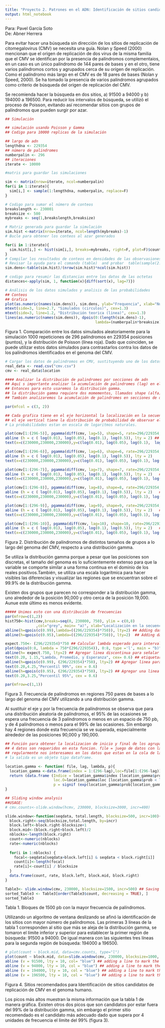 ---
title: "Proyecto 2. Patrones en el ADN: Identificación de sitios candidatos de replicación de citomegalovirus (CMV) en el genoma humado usando el proceso de Poisson."
output: html_notebook
---

Para: Pavel García Soto<br>
De: Abner Herrera

Para evitar hacer una búsqueda sin dirección de los sitios de replicación de citomegalovirus (CMV) se necesita una guía. Nolan y Speed (2000) mencionan que el origen de replicación de dos virus de la misma familia que el CMV se identifican por la presencia de palíndromos complementaios, en un caso es un único palíndromo de 144 pares de bases y en el otro, tiene varios palíndromos cortos y agrupados cerca de su orígen de replicación. Como el palíndromo más largo en el CMV es de 18 pares de bases (Nolan y Speed, 2000). Se ha tomado la presencia de varios palíndromos agrupados como criterio de búsqueda del origen de replicación del CMV.

Se recomienda hacer la búsqueda en dos sitios, a) 91500 a 94000 y b) 194000 a 196500. Para reducir los intervalos de búsqueda, se utilizó el proceso de Poisson, evitando así recomendar sitios con grupos de palíndromos que pueden surgir por azar.


```{r}
## Simulación

## simulación usando Poisson y Gamma
## Codigo para 10000 replicas de la simulación

## largo de adn
lengthdna <- 229354
## número de palindromes
numberpalin <- 296
## iteraciones
iterate <- 10000

#matris para guardar las simulaciones

sim <- matrix(nrow=iterate, ncol=numberpalin)
for(i in 1:iterate){
  sim[i,] <- sample(1:lengthdna, numberpalin, replace=F)
}

# Codigo para sumar el número de conteos
breakslength <- 230001
breaksize <- 500
mybreaks <- seq(1,breakslength,breaksize)

# Matriz generada para guardar la simulación
sim.hist <-matrix(nrow=iterate, ncol=length(mybreaks)-1)
# Bucle para obtener los conteos al azar generados 

for(i in 1:iterate){
  sim.hist[i,] <- hist(sim[i,], breaks=mybreaks, right=F, plot=F)$counts
}
# Compilar los resultados de conteos en densidades de las observasiones
# Revisar la ayuda para el comando (table)  and probar  table(sample(2:11, 1000, replace=T))
sim.dens<-table(sim.hist)/(nrow(sim.hist)*ncol(sim.hist))

# codigo para resumir las distancias entre los datos de las octetas 
distances<-apply(sim, 1, function(x){diff(sort(x), lag=7)})

# Análisis de los datos simulados y analisis de las probabilidades
## Conteos
## Grafica
plot(as.numeric(names(sim.dens)), sim.dens, ylab="Frequencia", xlab="Número de palindromes")
mtext(side=3, line=2.7, "Simulados (circulos)", cex=1.3)
mtext(side=3, line=1.2, "Distribución teorica (linea)", cex=1.3)
lines(as.numeric(names(sim.dens)), dpois(0:(length(sim.dens)-1),
                                         lambda=(numberpalin*breaksize)/lengthdna ), col="red")

```

Figura 1. Comparación entre los datos simulados aleatoriamente para la simulación 1000 repeticiones de 296 palíndromos en 229354 posiciones (puntos), y la distribución de Poisson (línea roja). Dado que coinciden, se puede utilizar estos datos simulados para contrastarlos contra los datos de los palíndromos identificados en el genoma del CMV.


```{r}
# Cargar los datos de palindromos en CMV, sustituyendo uno de los datos de la simulación
real_data <- read.csv("cmv.csv")
cmv <- real_data$location

#### Analizar la distribución de palindromes por secciones de adn
## Aquí s importante analizar la acumulación de palindromes (lag) en el espacio del adn
## Entonces para esto usaremos la distribución gamma.
## la distribución gamma requiere dos momementos, llamados shape (alfa) y rate (beta).
## También analizaremos la acumulación de palindromes en secciones de diferentes largos

par(mfcol = c(3, 2))

## Cada grafica tiene en el eje horizontal la localización en la secuencia de ADN en acumulaciones de palindormes de 5 a 10 palindromes
## el eje vertical tiene la distribución de probabilidad de observar el espaciamiento en estos grupos de clusters bajo una distribución gamma.
# La probabilidades estan en escala de logaritmos naturales.  

plot(cmv[1:(296-5)], pgamma(diff(cmv, lag=5), shape=5, rate=296/229354, log=T), ylab = "", xlab = "", main = "Grupos de 5", pch = 19) ## lag corresponde al número de palindromes donde se tendra la distancia del primer palindrome al ultimo palindrome del grupo. 
abline (h = c ( log(0.01), log(0.05), log(0.1), log(0.5)), lty = 2) ##  Agregar las lineas para señalar las p = 0.01, p = 0.05, p = 0.1 and p = 0.5 lty = 2 hace lineas punteads. 
text(x=c(230000,230000,230000),y=c(log(0.01), log(0.05), log(0.1),  log(0.5)),labels=c("0.01","0.05","0.1", "0.5"),cex=.6) ## Agregar etiquetas a las lineas

plot(cmv[1:(296-6)], pgamma(diff(cmv, lag=6), shape=6, rate=296/229354, log=T), ylab = "Dist. Gamma (log p)", xlab = "", main = "Grupos de 6", pch = 19)
abline (h = c ( log(0.01), log(0.05), log(0.1), log(0.5)), lty = 2)    
text(x=c(230000,230000,230000),y=c(log(0.01), log(0.05), log(0.1), log(0.5)),labels=c("0.01","0.05","0.1", "0.5"),cex=.6) 

plot(cmv[1:(296-7)], pgamma(diff(cmv, lag=7), shape=7, rate=296/229354, log=T), ylab = "", xlab = "Localización en la secuencia de ADN (bp)", main = "Grupos de 7", pch = 19)
abline (h = c ( log(0.01), log(0.05), log(0.1), log(0.5)), lty = 2)   ## Adding lines which is pointing out where p = 0.01, p = 0.05, p = 0.1 and p = 0.5 lty = 2 makes a dashed line. 
text(x=c(230000,230000,230000),y=c(log(0.01), log(0.05), log(0.1), log(0.5)),labels=c("0.01","0.05","0.1", "0.5"),cex=.6) ## adding labels for cutting lines

plot(cmv[1:(296-8)], pgamma(diff(cmv, lag=8), shape=8, rate=296/229354, log=T), ylab = "", xlab = "", main = "Grupos de 8", pch = 19)
abline (h = c ( log(0.01), log(0.05), log(0.1), log(0.5)), lty = 2)   ## Adding lines which is pointing out where p = 0.01, p = 0.05, p = 0.1 and p = 0.5 lty = 2 makes a dashed line. 
text(x=c(230000,230000,230000),y=c(log(0.01), log(0.05), log(0.1), log(0.5)),labels=c("0.01","0.05","0.1", "0.5"),cex=.8) ## adding labels for cutting lines

plot(cmv[1:(296-9)], pgamma(diff(cmv, lag=9), shape=9, rate=296/229354, log=T), ylab = "", xlab = "", main = "Grupos de 9", pch = 19)
abline (h = c ( log(0.01), log(0.05), log(0.1), log(0.5)), lty = 2)   ## Adding lines which is pointing out where p = 0.01, p = 0.05, p = 0.1 and p = 0.5 lty = 2 makes a dashed line. 
text(x=c(230000,230000,230000),y=c(log(0.01), log(0.05), log(0.1), log(0.5)),labels=c("0.01","0.05","0.1", "0.5"),cex=.6) ## adding labels for cutting lines

plot(cmv[1:(296-10)], pgamma(diff(cmv, lag=10), shape=10, rate=296/229354, log=T), ylab = "", xlab = "Localización en la secuencia de ADN (bp)", main = "Groups of 10", pch = 19)
abline (h = c ( log(0.01), log(0.05), log(0.1), log(0.5)), lty = 2)   ## Adding lines which is pointing out where p = 0.01, p = 0.05, p = 0.1 and p = 0.5 lty = 2 makes a dashed line. 
text(x=c(230000,230000,230000),y=c(log(0.01), log(0.05), log(0.1), log(0.5)),labels=c("0.01","0.05","0.1", "0.5"),cex=.6) ## adding labels for cutting lines

```

Figura 2. Distribución de palíndromos de distintos tamaños de grupos a lo largo del genoma del CMV, respecto a una distribución gamma.

Se utiliza la distribución gamma porque a pesar que las posiciones son discretas, el tamaño del genoma es lo suficientemente extenso para que la variable se comporte similar a una forma continua en el dominio de los reales positivos.También, se utiliza una escala logarítmica para hacer visibles las diferencias y visualizar las regiones que se encuentran sobre el 99.9% de la distribución gamma.

Existen dos grupos que parecen no corresponder a la distribución gamma, uno alrededor de la posición 90,000 y otro cerca de la posición 19,000. Aunue este último es menos evidente.

```{r}
##### Unimos esto con una distribución de frecuencias
par(mfrow=c(1,2))
hist750<-hist(cmv,breaks=seq(0, 230000, 750), ylim = c(0,8)
              ,col="grey", main= "a)", xlab="Localización en la secuencia de ADN (bp)", xlim=c(0,250000),ylab="Frecuencia de palindromes", cex = 0.8)
abline(h=qpois(c(0.99),lambda=((296/229354)*750)), lty=2) ## Adding dashed line to point out 99 % quantile. lty = 2 makes a dashed pattern in the line. 
abline(h=qpois(c(0.95),lambda=((296/229354)*750)), lty=2)  ## Adding dashed line to point out 95 % quantile.

expect.750<- (296/229354)*750 ## Calcular lambda esperado para intervalos de 500 pb
plot(dpois(0:8, lambda = 750*(296/229354)), 0:8, type ='l', main = "b)", ylab= "", xlab= "Distribución de Poisson ", cex = 0.8)
abline(h= expect.750, lty=2) ## Agregar linea discontinua para señalar lambda bajo una distribución de Poissson
text(0.20, 1.15,"Lambda, Promedio, y Esperanza", cex= 0.6) ## etiquetar linea.
abline(h=qpois(c(0.99), (296/229354)*750), lty=2) ## Agregar linea para señalar el cuantil 99%. lty = 2 hace que la linea sea discontinua
text(0.20,4.25,"Percentil 99%", cex = 0.6)
abline(h=qpois(c(0.95), (296/229354)*750), lty=2) ## Agregar una linea discontinua para señalar el cuantil 95% . lty = 2 hace que la linea sea discontinua
text(0.20,3.25,"Percentil 95%", cex = 0.6) 

par(mfrow=c(1,1))

```

Figura 3. Frecuencia de palíndromos en regiones 750 pares de bases a lo largo del genoma del CMV utilizando a una distribución gamma.

Al sustituir el eje y por la frecuencia de palíndromos se observa que para una distribución aleatoria de palíndromos, el 95% de las ocasiones se espera una frecuencia de 3 palíndromos o menos en un espacio de 750 pb, y de 4 palíndromos o menos para el 99% de las ocasiones. Sin embargo hay 4 regiones donde esta frecuencia se ve superada, especialmente alrededor de las posiciones 90,000 y 190,000.


```{r}
## Función para obtener la localizacion de inicio y final de los agrupameintos de cluster bajo el tamaño de grupo (lag) debinido, con lambda y valores de p bajo una distribución Gamma
## 4 datos son requeridos en esta funcion. file = juego de datos con la localizacion de los palindromes,  lag = tamaño del grupo a calcular el distanciamiento entre palindromes, lambda = media esperada de palindromes para el intervalo de ADN, p = valores de probabilidad de interes, 
## regularmente nos interesamos en los datos que estan en la cola de la probabilidad de distribución.
# la salida es un objeto tipo dataframe.

location.gamma <- function( file, lag, lambda, p){
  location_gamma <-data.frame(index = 1:(296-lag),loc=file[1:(296-lag)],dist=diff(cmv, lag= lag), prob= pgamma(diff(file, lag= lag), shape=lag, rate = lambda, log=T))
  return (data.frame (Indice = location_gamma$index [location_gamma$prob < log(p)],
                      loc.O=location_gamma$loc [location_gamma$prob < log(p)],loc.lag= location_gamma$loc[location_gamma$prob < log(p)]+ lag,
                      p = signif (exp(location_gamma$prob[location_gamma$prob < log(p)]),3)))
}

## Sliding window analysis
##USAGE:
# cmv.counts<-slide.window(hcmv, 230000, blocksize=3000, incr=400)

slide.window<-function(seqdata, total.length, blocksize=500, incr=100){
  block.right<-seq(blocksize,total.length, by=incr)
  block.left<-block.right-blocksize+1
  block.mid<-(block.right+block.left)/2
  nblocks<-length(block.right)
  count<-numeric(nblocks)
  rate<-numeric(nblocks)
  
  for(i in 1:nblocks) {
    focal<-seqdata[seqdata>block.left[i] & seqdata < block.right[i]]
    count[i]<-length(focal)
    rate[i]<-count[i] / blocksize
  }
  data.frame(count, rate, block.left, block.mid, block.right)
}

Table3<- slide.window(cmv, 230000, blocksize=1500, incr=500) ## Saving the data.frame to get locations for the bigger peaks.
sorted_Table3 <- Table3[order(Table3$count, decreasing = TRUE), ]
sorted_Table3
```

Tabla 1. Bloques de 1500 pb con la mayor frecuencia de palíndromos.

Utilizando un algoritmo de ventana deslizando se afinó la identificación de los sitios con mayor número de palíndromos. Las primeras 3 líneas de la tabla 1 corresponden al sitio que más se aleja de la distribución gamma, se tomaron el límite inferior y superior para establecer la primer región de búsqueda: 91500 a 94000. De igual manera con las siguientes tres líneas para la segunda región de búsqueda: 194000 a 196500.

```{r}
# plot(count ~ block.mid, data=cmv.counts, type="l")
plot(count ~ block.mid, data=slide.window(cmv, 230000, blocksize=1000, incr=500), type="l", xlab="Localización en la secuencia de ADn (bp)", ylab = "Número de Palindromes")
abline (v = 91500, lty = 10, col= "blue") ## adding a line to mark the starting location in the first recomeded section to search for replication site. 
abline (v = 94000, lty = 10, col = "blue") ## adding a line to mark the ending location in the first recomeded section to search for replication site.
abline (v = 194000, lty = 10, col = "blue") ## adding a line to mark the starting location in the second recomeded section to search for replication site.
abline (v = 196500, lty = 10, col = "blue") ## adding a line to mark the starting location in the second recomeded section to search for replication site.
```

Figura 4. Sitios recomendados para Identificación de sitios candidatos de replicación de CMV en el genoma humano.

Los picos más altos muestran la misma información que la tabla 1 de manera gráfica. Existen otros dos picos que son candidatos por estar fuera del 99% de la distribución gamma, sin embargo el primer sitio recomendado es el candidato más adecuado dado que supera por 4 unidades de frecuencia el límite del 99% (figura 3).